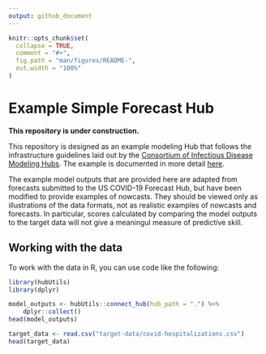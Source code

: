 ```yaml
---
output: github_document
---
```


<!-- README.md is generated from README.Rmd. Please edit that file -->

```r
knitr::opts_chunk$set(
  collapse = TRUE,
  comment = "#>",
  fig.path = "man/figures/README-",
  out.width = "100%"
)
```

# Example Simple Forecast Hub

**This repository is under construction.**

This repository is designed as an example modeling Hub that follows the infrastructure guidelines laid out by the [Consortium of Infectious Disease Modeling Hubs](https://github.com/Infectious-Disease-Modeling-Hubs/). The example is documented in more detail [here](https://hubdocs.readthedocs.io/en/latest/format/intro-data-formats.html#running-examples).

The example model outputs that are provided here are adapted from forecasts submitted to the US COVID-19 Forecast Hub, but have been modified to provide examples of nowcasts. They should be viewed only as illustrations of the data formats, not as realistic examples of nowcasts and forecasts. In particular, scores calculated by comparing the model outputs to the target data will not give a meaningul measure of predictive skill.

## Working with the data

To work with the data in R, you can use code like the following:

```r
library(hubUtils)
library(dplyr)

model_outputs <- hubUtils::connect_hub(hub_path = ".") %>%
    dplyr::collect()
head(model_outputs)

target_data <- read.csv("target-data/covid-hospitalizations.csv")
head(target_data)
```
